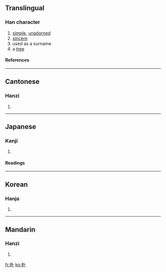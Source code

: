 {{see|樸}}

==Translingual==
===Han character===
{{Han char|rn=75|rad=木|as=02|sn=6|four=4390<sub>0</sub>|canj=木卜 (DY)}}
# [[simple]], [[unadorned]]
# [[sincere]]
# used as a surname
# a [[tree]]
====References====
{{Han ref|kx=0510.040|dkj=14428|dj=0894.030|hdz=21154.020|uh=6734|ud=26420|bh=A6B5|bd=42677}}

----
==Cantonese==
===Hanzi===
{{yue-hanzi|jyut=|y=piu4, pok3}}
# {{defn|Cantonese}}

----
==Japanese==
===Kanji===
{{ja-kanji|grade=|rs=木02}}
# {{defn|Japanese}} 
====Readings====
{{ja-readings|on=[[ぼく]] (boku), [[ほく]] (hoku)|kun=[[ほお]] (hoo)}}

----
==Korean==
===Hanja===
{{ko-hanja|hangeul=박|eumhun=성, 후박나무, 순박하다|rv=bak|mr=pak|y=pak}}
# {{defn|Korean}}

----
==Mandarin==
===Hanzi===
{{cmn-hanzi|tra=樸|pin=[[pò]] (po4)|wg=p'o<sup>4</sup>}}
# {{defn|Mandarin}}

[[fr:朴]]
[[ko:朴]]
